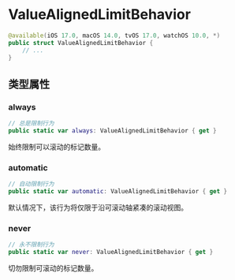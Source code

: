 # ValueAlignedLimitBehavior

<ToBePolishedAfterTranslation />

<OriginalSource
  title="ValueAlignedLimitBehavior"
  url="https://developer.apple.com/documentation/charts/valuealignedlimitbehavior"
  summary="定义一次可以滚动的标记数量的类型"
/>

```swift
@available(iOS 17.0, macOS 14.0, tvOS 17.0, watchOS 10.0, *)
public struct ValueAlignedLimitBehavior {
    // ...
}
```

## 类型属性

### always

```swift
// 总是限制行为
public static var always: ValueAlignedLimitBehavior { get }
```

始终限制可以滚动的标记数量。

### automatic

```swift
// 自动限制行为
public static var automatic: ValueAlignedLimitBehavior { get }
```

默认情况下，该行为将仅限于沿可滚动轴紧凑的滚动视图。

### never

```swift
// 永不限制行为
public static var never: ValueAlignedLimitBehavior { get }
```

切勿限制可滚动的标记数量。
